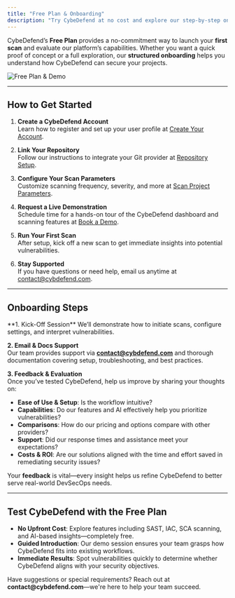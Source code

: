 ```yaml
---
title: "Free Plan & Onboarding"
description: "Try CybeDefend at no cost and explore our step-by-step onboarding process for a smooth first scan."
---
```


CybeDefend’s **Free Plan** provides a no-commitment way to launch your **first scan** and evaluate our platform’s capabilities. Whether you want a quick proof of concept or a full exploration, our **structured onboarding** helps you understand how CybeDefend can secure your projects.

<Frame>
  <img src="/images/get-started/free-plan-demo.png" alt="Free Plan & Demo" style={{ borderRadius: '0.5rem' }} />
</Frame>

---

## How to Get Started

1. **Create a CybeDefend Account**  
   Learn how to register and set up your user profile at [Create Your Account](/get-started/how-to-create-account).

2. **Link Your Repository**  
   Follow our instructions to integrate your Git provider at [Repository Setup](/get-started/how-to-link-your-repository).

3. **Configure Your Scan Parameters**  
   Customize scanning frequency, severity, and more at [Scan Project Parameters](/get-started/general-information/scan-parameters).

4. **Request a Live Demonstration**  
   Schedule time for a hands-on tour of the CybeDefend dashboard and scanning features at [Book a Demo](/get-started/book-demo).

5. **Run Your First Scan**  
   After setup, kick off a new scan to get immediate insights into potential vulnerabilities.

6. **Stay Supported**  
   If you have questions or need help, email us anytime at [contact@cybdefend.com](mailto:contact@cybdefend.com).

---

## Onboarding Steps

<Accordion icon="check" title="View Onboarding Details">
  **1. Kick-Off Session**  
  We’ll demonstrate how to initiate scans, configure settings, and interpret vulnerabilities.

  **2. Email & Docs Support**  
  Our team provides support via <strong>contact@cybdefend.com</strong> and thorough documentation covering setup, troubleshooting, and best practices.

  **3. Feedback & Evaluation**  
  Once you’ve tested CybeDefend, help us improve by sharing your thoughts on:
  - **Ease of Use & Setup**: Is the workflow intuitive?
  - **Capabilities**: Do our features and AI effectively help you prioritize vulnerabilities?
  - **Comparisons**: How do our pricing and options compare with other providers?
  - **Support**: Did our response times and assistance meet your expectations?
  - **Costs & ROI**: Are our solutions aligned with the time and effort saved in remediating security issues?
</Accordion>

<Note>
Your <strong>feedback</strong> is vital—every insight helps us refine CybeDefend to better serve real-world DevSecOps needs.
</Note>

---

## Test CybeDefend with the Free Plan

- **No Upfront Cost**: Explore features including SAST, IAC, SCA scanning, and AI-based insights—completely free.
- **Guided Introduction**: Our demo session ensures your team grasps how CybeDefend fits into existing workflows.
- **Immediate Results**: Spot vulnerabilities quickly to determine whether CybeDefend aligns with your security objectives.

<Tip>
Have suggestions or special requirements? Reach out at <strong>contact@cybdefend.com</strong>—we're here to help your team succeed.
</Tip>
